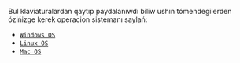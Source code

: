 Bul klaviaturalardan qaytıp paydalanıwdı biliw ushın tómendegilerden ózińizge kerek operacion sistemanı saylań:

- [`Windows OS`](/use/windows)
- [`Linux OS`](/use/linux)
- [`Mac OS`](/use/mac)
